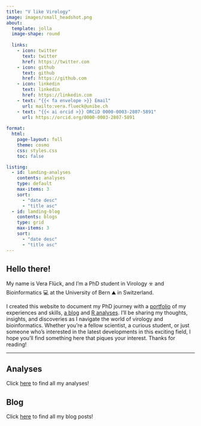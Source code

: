 ```yaml
---
title: "V like Virology"
image: images/small_headshot.png
about:
  template: jolla
  image-shape: round
  
  links: 
    - icon: twitter
      text: twitter
      href: https://twitter.com
    - icon: github
      text: github
      href: https://github.com
    - icon: linkedin
      text: linkedin
      href: https://linkedin.com
    - text: "{{< fa envelope >}} Email"
      url: mailto:vera.flueck@unibe.ch
    - text: "{{< ai orcid >}} ORCiD 0000-0003-2807-5891"
      url: https://orcid.org/0000-0003-2807-5891
      
format: 
  html:
    page-layout: full
    theme: cosmo
    css: styles.css
    toc: false

listing:
  - id: landing-analyses
    contents: analyses
    type: default
    max-items: 3
    sort: 
      - "date desc"
      - "title asc"
  - id: landing-blog
    contents: blogs
    type: grid
    max-items: 3
    sort: 
      - "date desc"
      - "title asc"
---
```


::: column-body
# Hello there!

My name is Vera Flück, and I'm a PhD student in Virology ☣️ and Bioinformatics 💻 at the University of Bern ⛰️ in Switzerland.

I created this website to document my PhD journey with a [portfolio](CV.qmd) of my experiences and skills, [a blog](Blog.qmd) and [R analyses](Analyses.qmd). I'll be sharing my thoughts, insights, and discoveries as I navigate the world of virology and bioinformatics. Whether you're a fellow scientist, a curious student, or just someone who's interested in the latest developments in this exciting field, I hope you'll find something here that piques your interest. Thanks for reading!
:::

------------------------------------------------------------------------

::: column-page
::: grid
::: g-col-6
## Analyses

Click [here](Analyses) to find all my analyses!

::: {#landing-analyses}
:::
:::

::: g-col-6
## Blog

Click [here](Blog) to find all my blog posts!

::: {#landing-blog}
:::
:::
:::
:::
